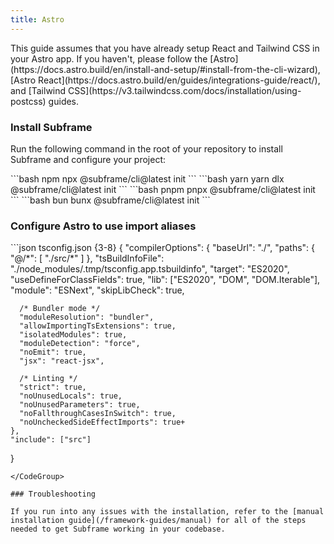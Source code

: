 ```yaml
---
title: Astro
---
```


<Note>
  This guide assumes that you have already setup React and Tailwind CSS in your Astro app. If you haven't, please follow the
  [Astro](https://docs.astro.build/en/install-and-setup/#install-from-the-cli-wizard), [Astro React](https://docs.astro.build/en/guides/integrations-guide/react/), and [Tailwind CSS](https://v3.tailwindcss.com/docs/installation/using-postcss) guides.
</Note>

### Install Subframe
Run the following command in the root of your repository to install Subframe and configure your project:

<CodeGroup>
  ```bash npm
  npx @subframe/cli@latest init
  ```
  ```bash yarn
  yarn dlx @subframe/cli@latest init
  ```
  ```bash pnpm
  pnpx @subframe/cli@latest init
  ```
  ```bash bun
  bunx @subframe/cli@latest init
  ```
</CodeGroup>

### Configure Astro to use import aliases

<CodeGroup>
  ```json tsconfig.json {3-8}
  {
    "compilerOptions": {
      "baseUrl": "./",
      "paths": {
        "@/*": [
          "./src/*"
        ]
      },
      "tsBuildInfoFile": "./node_modules/.tmp/tsconfig.app.tsbuildinfo",
      "target": "ES2020",
      "useDefineForClassFields": true,
      "lib": ["ES2020", "DOM", "DOM.Iterable"],
      "module": "ESNext",
      "skipLibCheck": true,

      /* Bundler mode */
      "moduleResolution": "bundler",
      "allowImportingTsExtensions": true,
      "isolatedModules": true,
      "moduleDetection": "force",
      "noEmit": true,
      "jsx": "react-jsx",

      /* Linting */
      "strict": true,
      "noUnusedLocals": true,
      "noUnusedParameters": true,
      "noFallthroughCasesInSwitch": true,
      "noUncheckedSideEffectImports": true+
    },
    "include": ["src"]
  }
  ```
</CodeGroup>

### Troubleshooting

If you run into any issues with the installation, refer to the [manual installation guide](/framework-guides/manual) for all of the steps needed to get Subframe working in your codebase.